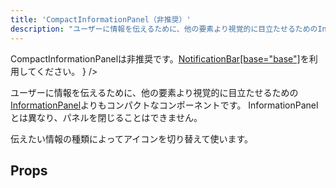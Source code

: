 ```yaml
---
title: 'CompactInformationPanel（非推奨）'
description: "ユーザーに情報を伝えるために、他の要素より視覚的に目立たせるためのInformationPanelよりもコンパクトなコンポーネントです。NotificationBar[base='base']で代替が可能になったため非推奨です。"
---
```


<BaseColumn>
  <WarningIcon text={
    <span>
    CompactInformationPanelは非推奨です。<a href="/products/components/notification-bar/#h4-0">NotificationBar[base="base"]</a>を利用してください。
    </span>}
    />
</BaseColumn>

ユーザーに情報を伝えるために、他の要素より視覚的に目立たせるための[InformationPanel](/products/components/information-panel/)よりもコンパクトなコンポーネントです。
InformationPanelとは異なり、パネルを閉じることはできません。

伝えたい情報の種類によってアイコンを切り替えて使います。

<ComponentStory name="CompactInformationPanel" />

## Props

<ComponentPropsTable name="CompactInformationPanel" />


